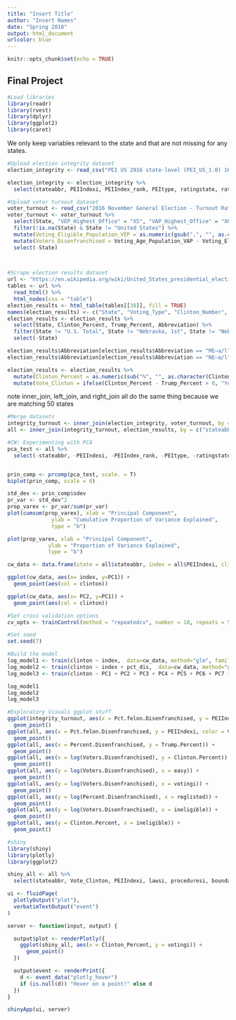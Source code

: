 ```yaml
---
title: "Insert Title"
author: "Insert Names"
date: "Spring 2018"
output: html_document
urlcolor: blue
---
```


```r
knitr::opts_chunk$set(echo = TRUE)
```

## Final Project

```r
#Load libraries
library(readr)
library(rvest)
library(dplyr)
library(ggplot2)
library(caret)

```


We only keep variables relevant to the state and that are not missing for any states.

```r
#Upload election integrity dataset
election_integrity <- read_csv("PEI US 2016 state-level (PEI_US_1.0) 16-12-2017.csv")

election_integrity <- election_integrity %>%
  select(stateabbr, PEIIndexi, PEIIndex_rank, PEItype, ratingstate, ratingstate_lci, ratingstate_hci, ratingcountry, ratingcountry_lci, ratingcountry_hci, lawsunfair2, favoredincumbent2, citizens2, lawsi, managed, votinginfo, fairofficials, legalelections, proceduresi, bfavored2, boundariesi, voteregi, oppprevent2, womenopp, minorityopp, leaderselect2, rallies2, partyregi, newspapers, tv2, fairaccess, faircoverage, mediai, donations, rich2, financei, violence2, fraudulent2, easy, choice, postal, expats, internet, rigged2, machinesaccurate, recordssecure, waited2, multiple2, regrestrictive2, popularwill, timely, votingi)

```


```r
#Upload voter turnout dataset
voter_turnout <- read_csv("2016 November General Election - Turnout Rates.csv")
voter_turnout <- voter_turnout %>%
  select(State, "VEP_Highest_Office" = "X5", "VAP_Highest_Office" = "X6", "Total_Ballots_Counted_(Estimate)" = "Numerators", "Highest_Office" = "X8", "Voting_Eligible_Population_VEP" = "Denominators", "Voting_Age_Population_VAP" = "X10", "Total_Ineligible_Felons" = "X15", "Abbreviation" = "X17") %>%
  filter(!is.na(State) & State != "United States") %>%
  mutate(Voting_Eligible_Population_VEP = as.numeric(gsub(",", "", as.character(Voting_Eligible_Population_VEP))), Voting_Age_Population_VAP = as.numeric(gsub(",", "", as.character(Voting_Age_Population_VAP))), Total_Ineligible_Felons = as.numeric(gsub(",", "", as.character(Total_Ineligible_Felons)))) %>%
  mutate(Voters_Disenfranchised = Voting_Age_Population_VAP - Voting_Eligible_Population_VEP, Pct_Felon_Disenfranchised = Total_Ineligible_Felons / Voting_Age_Population_VAP) %>%
  select(-State)

  
```

```r
#Scrape election results dataset
url <- "https://en.wikipedia.org/wiki/United_States_presidential_election,_2016"
tables <- url %>%
  read_html() %>%
  html_nodes(css = "table") 
election_results <- html_table(tables[[38]], fill = TRUE)
names(election_results) <- c("State", "Voting_Type", "Clinton_Number", "Clinton_Percent", "Clinton_Electoral", "Trump_Number", "Trump_Percent", "a", "b", "c", "d", "e", "f", "g", "h", "i", "j", "k", "l", "m", "n", "o", "p", "Abbreviation", "q")
election_results <- election_results %>%
  select(State, Clinton_Percent, Trump_Percent, Abbreviation) %>%
  filter(State != "U.S. Total", State != "Nebraska, 1st", State != "Nebraska, 2nd", State != "Nebraska, 3rd", State != "Maine, 1st", State != "Maine, 2nd", Clinton_Percent != "%")  %>%
  select(-State)

election_results$Abbreviation[election_results$Abbreviation == "ME–a/l"] <- "ME"
election_results$Abbreviation[election_results$Abbreviation == "NE–a/l"] <- "NE"

election_results <- election_results %>% 
  mutate(Clinton_Percent = as.numeric(sub("%", "", as.character(Clinton_Percent))), Trump_Percent = as.numeric(sub("%", "", as.character(Trump_Percent)))) %>%
  mutate(Vote_Clinton = ifelse(Clinton_Percent - Trump_Percent > 0, "Yes", "No"))

```

note inner_join, left_join, and right_join all do the same thing because we are matching 50 states
```r
#Merge datasets
integrity_turnout <- inner_join(election_integrity, voter_turnout, by = c("stateabbr" = "Abbreviation"))
all <- inner_join(integrity_turnout, election_results, by = c("stateabbr" = "Abbreviation"))
```

```r
#CW: Experimenting with PCA
pca_test <- all %>%
  select(-stateabbr, -PEIIndexi, -PEIIndex_rank, -PEItype, -ratingstate, -ratingstate_hci, -ratingstate_lci, -ratingcountry, -ratingcountry_lci, -ratingcountry_hci, -lawsi, -proceduresi, -boundariesi, -voteregi, -partyregi, -mediai, -financei, -VEP_Highest_Office, -VAP_Highest_Office, -`Total_Ballots_Counted_(Estimate)`, -Highest_Office, -Voting_Eligible_Population_VEP, -Voting_Age_Population_VAP, -Total_Ineligible_Felons, -Voters_Disenfranchised, -Clinton_Percent, -Trump_Percent, -Vote_Clinton, -votingi, -Pct_Felon_Disenfranchised)


prin_comp <- prcomp(pca_test, scale. = T)
biplot(prin_comp, scale = 0)

std_dev <- prin_comp$sdev
pr_var <- std_dev^2
prop_varex <- pr_var/sum(pr_var)
plot(cumsum(prop_varex), xlab = "Principal Component",
              ylab = "Cumulative Proportion of Variance Explained",
              type = "b")

plot(prop_varex, xlab = "Principal Component",
             ylab = "Proportion of Variance Explained",
             type = "b")

cw_data <- data.frame(state = all$stateabbr, index = all$PEIIndexi, clinton = all$Vote_Clinton, pct_dis = all$Pct_Felon.Disenfranchised, prin_comp$x) 

ggplot(cw_data, aes(x= index, y=PC1)) +
  geom_point(aes(col = clinton)) 

ggplot(cw_data, aes(x= PC2, y=PC1)) +
  geom_point(aes(col = clinton)) 

#Set cross validation options
cv_opts <- trainControl(method = "repeatedcv", number = 10, repeats = 5)

#Set seed
set.seed(7)

#Build the model
log_model1 <- train(clinton ~ index,  data=cw_data, method="glm", family="binomial",trControl = cv_opts)
log_model2 <- train(clinton ~ index + pct_dis,  data=cw_data, method="glm", family="binomial",trControl = cv_opts)
log_model3 <- train(clinton ~ PC1 + PC2 + PC3 + PC4 + PC5 + PC6 + PC7 + PC8 + PC9 + PC10 + PC11 + PC12 + PC13 +PC14 + PC15 + PC16 + PC17 + PC18 + PC19 + PC20,  data=cw_data, method="glm", family="binomial",trControl = cv_opts)

log_model1
log_model2
log_model3


```

```r
#Exploratory Visuals ggplot stuff
ggplot(integrity_turnout, aes(x = Pct.felon.Disenfranchised, y = PEIIndex_rank)) +
  geom_point()
ggplot(all, aes(x = Pct.felon.Disenfranchised, y = PEIIndexi, color = Vote.Clinton)) +
  geom_point()
ggplot(all, aes(x = Percent.Disenfranchised, y = Trump.Percent)) +
  geom_point()
ggplot(all, aes(x = log(Voters.Disenfranchised), y = Clinton.Percent)) +
  geom_point()
ggplot(all, aes(y = log(Voters.Disenfranchised), x = easy)) +
  geom_point()
ggplot(all, aes(y = log(Voters.Disenfranchised), x = votingi)) +
  geom_point()
ggplot(all, aes(y = log(Percent.Disenfranchised), x = reglisted)) +
  geom_point()
ggplot(all, aes(y = log(Voters.Disenfranchised), x = ineligible)) +
  geom_point()
ggplot(all, aes(y = Clinton.Percent, x = ineligible)) +
  geom_point()
```

```r
#shiny
library(shiny)
library(plotly)
library(ggplot2)

shiny_all <- all %>%
  select(stateabbr, Vote_Clinton, PEIIndexi, lawsi, proceduresi, boundariesi, voteregi, partyregi, mediai, financei, votingi, Pct_Felon_Disenfranchised)

ui <- fluidPage(
  plotlyOutput("plot"),
  verbatimTextOutput("event")
)

server <- function(input, output) {

  output$plot <- renderPlotly({
    ggplot(shiny_all, aes(x = Clinton_Percent, y = votingi)) +
      geom_point()
  })

  output$event <- renderPrint({
    d <- event_data("plotly_hover")
    if (is.null(d)) "Hover on a point!" else d
  })
}

shinyApp(ui, server)
```





